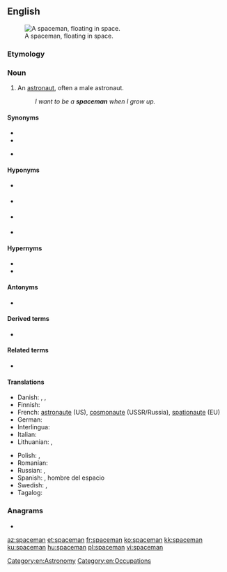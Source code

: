 ==English==
[[Image:Astronaut-EVA.jpg|thumb|A spaceman, floating in space.]]

===Etymology===
{{compound|space|man|lang=en}}

===Noun===
{{en-noun|spacemen}}

# {{lb|en|informal}} An [[astronaut]], often a male astronaut.
#: ''I want to be a '''spaceman''' when I grow up.''

====Synonyms====
{{sense|astronaut}}
* {{l|en|astronaut}}
* {{l|en|rocketman}}
{{sense|male astronaut}}
* {{l|en|rocketman}}

====Hyponyms====
{{sense|astronaut}}
* {{l|en|astronaut}} {{gloss|American space programs}}
* {{l|en|taikonaut}} {{gloss|Chinese space program}}
* {{l|en|cosmonaut}} {{gloss|Soviet and Russian space programs}}
* {{l|en|spationaut}} {{gloss|European space programs}}

====Hypernyms====
{{sense|male astronaut}}
* {{l|en|astronaut}}
* {{l|en|rocketman}}

====Antonyms====
* {{sense|male astronaut}} {{l|en|spacewoman}}

====Derived terms====
* {{sense|astronaut}} {{l|en|spacewoman}}

====Related terms====
* {{l|en|spacewoman}}

====Translations====
{{trans-top|astronaut}}
* Danish: {{t|da|astronaut|c}}, {{t|da|rumfarer|c}}, {{t|da|kosmonaut|c}} {{qualifier|if from the USSR or Russia}}
* Finnish: {{t+|fi|avaruuslentäjä}}
* French: [[astronaute]] (US), [[cosmonaute]] (USSR/Russia), [[spationaute]] (EU)
* German: {{t+|de|Raumfahrer}}
* Interlingua: {{t|ia|astronauta}}
* Italian: {{t+|it|astronauta}}
* Lithuanian: {{t|lt|kosmonautas|m}} {{qualifier|if from the USSR or Russia}}, {{t|lt|astronautas|m}} {{qualifier|if from the US}}
{{trans-mid}}
* Polish: {{t+|pl|astronauta|m}}, {{t+|pl|kosmonauta|m}}
* Romanian: {{t+|ro|astronaut|m}}
* Russian: {{t+|ru|космона́вт|m}}, {{qualifier|US}} {{t+|ru|астрона́вт|m}}
* Spanish: {{t+|es|astronauta}}, hombre del espacio
* Swedish: {{t+|sv|rymdfarare|c}}, {{t+|sv|astronaut|c}}
* Tagalog: {{t|tl|taunlawak}}
{{trans-bottom}}

===Anagrams===
* {{l|en|manscape}}

[[Category:en:Astronomy]]
[[Category:en:Occupations]]

[[az:spaceman]]
[[et:spaceman]]
[[fr:spaceman]]
[[ko:spaceman]]
[[kk:spaceman]]
[[ku:spaceman]]
[[hu:spaceman]]
[[pl:spaceman]]
[[vi:spaceman]]